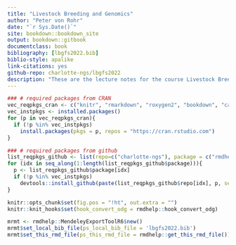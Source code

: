 ```yaml
--- 
title: "Livestock Breeding and Genomics"
author: "Peter von Rohr"
date: "`r Sys.Date()`"
site: bookdown::bookdown_site
output: bookdown::gitbook
documentclass: book
bibliography: [lbgfs2022.bib]
biblio-style: apalike
link-citations: yes
github-repo: charlotte-ngs/lbgfs2022
description: "These are the lecture notes for the course Livestock Breeding and Genomics. This course is taught during the fall semester 2022 at ETH Zurich."
---
```


```r
### # required packages from CRAN
vec_reqpkgs_cran <- c("knitr", "rmarkdown", "roxygen2", "bookdown", "caTools", "citr", "devtools", "kableExtra")
vec_instpkgs <- installed.packages()
for (p in vec_reqpkgs_cran){
  if (!p %in% vec_instpkgs)
    install.packages(pkgs = p, repos = "https://cran.rstudio.com")
}

### # required packages from github
list_reqpkgs_github <- list(repo=c("charlotte-ngs"), package = c("rmdhelp"))
for (idx in seq_along(1:length(list_reqpkgs_github$package))){
  p <- list_reqpkgs_github$package[idx]
  if (!p %in% vec_instpkgs)
    devtools::install_github(paste(list_reqpkgs_github$repo[idx], p, sep = "/"))
}
```

```r
knitr::opts_chunk$set(fig.pos = "!ht", out.extra = "")
knitr::knit_hooks$set(hook_convert_odg = rmdhelp::hook_convert_odg)
```


```r
mrmt <- rmdhelp::MendeleyExportToolR6$new()
mrmt$set_local_bib_file(ps_local_bib_file = 'lbgfs2022.bib')
mrmt$set_this_rmd_file(ps_this_rmd_file = rmdhelp::get_this_rmd_file())
```

